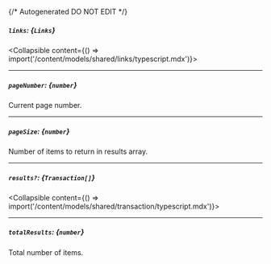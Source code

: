 {/* Autogenerated DO NOT EDIT  */}

##### `links`: *{`Links`}*
<Collapsible content={() => import('/content/models/shared/links/typescript.mdx')}>
</Collapsible>

---
##### `pageNumber`: *{`number`}*
Current page number.

---
##### `pageSize`: *{`number`}*
Number of items to return in results array.

---
##### `results?`: *{`Transaction[]`}*
<Collapsible content={() => import('/content/models/shared/transaction/typescript.mdx')}>
</Collapsible>

---
##### `totalResults`: *{`number`}*
Total number of items.

